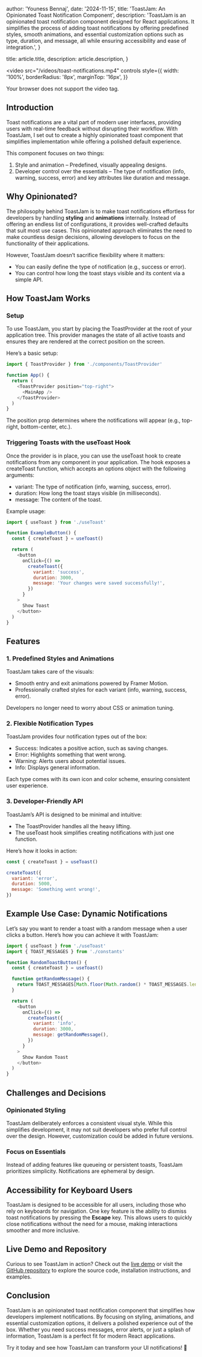 
  author: 'Youness Bennaj',
  date: '2024-11-15',
  title: 'ToastJam: An Opinionated Toast Notification Component',
  description:
    'ToastJam is an opinionated toast notification component designed for React applications. It simplifies the process of adding toast notifications by offering predefined styles, smooth animations, and essential customization options such as type, duration, and message, all while ensuring accessibility and ease of integration.',
}

  title: article.title,
  description: article.description,
}


<video
  src="/videos/toast-notifications.mp4"
  controls
  style={{
    width: '100%',
    borderRadius: '8px',
    marginTop: '16px',
  }}
>
  Your browser does not support the video tag.
</video>

## Introduction

Toast notifications are a vital part of modern user interfaces, providing users with real-time feedback without disrupting their workflow. With ToastJam, I set out to create a highly opinionated toast component that simplifies implementation while offering a polished default experience.

This component focuses on two things:

1. Style and animation – Predefined, visually appealing designs.
2. Developer control over the essentials – The type of notification (info, warning, success, error) and key attributes like duration and message.

## Why Opinionated?

The philosophy behind ToastJam is to make toast notifications effortless for developers by handling **styling** and **animations** internally. Instead of offering an endless list of configurations, it provides well-crafted defaults that suit most use cases. This opinionated approach eliminates the need to make countless design decisions, allowing developers to focus on the functionality of their applications.

However, ToastJam doesn’t sacrifice flexibility where it matters:

- You can easily define the type of notification (e.g., success or error).
- You can control how long the toast stays visible and its content via a simple API.

## How ToastJam Works

### Setup

To use ToastJam, you start by placing the ToastProvider at the root of your application tree. This provider manages the state of all active toasts and ensures they are rendered at the correct position on the screen.

Here’s a basic setup:

```javascript
import { ToastProvider } from './components/ToastProvider'

function App() {
  return (
    <ToastProvider position="top-right">
      <MainApp />
    </ToastProvider>
  )
}
```

The position prop determines where the notifications will appear (e.g., top-right, bottom-center, etc.).

### Triggering Toasts with the useToast Hook

Once the provider is in place, you can use the useToast hook to create notifications from any component in your application. The hook exposes a createToast function, which accepts an options object with the following arguments:

- variant: The type of notification (info, warning, success, error).
- duration: How long the toast stays visible (in milliseconds).
- message: The content of the toast.

Example usage:

```javascript
import { useToast } from './useToast'

function ExampleButton() {
  const { createToast } = useToast()

  return (
    <button
      onClick={() =>
        createToast({
          variant: 'success',
          duration: 3000,
          message: 'Your changes were saved successfully!',
        })
      }
    >
      Show Toast
    </button>
  )
}
```

## Features

### 1. Predefined Styles and Animations

ToastJam takes care of the visuals:

- Smooth entry and exit animations powered by Framer Motion.
- Professionally crafted styles for each variant (info, warning, success, error).

Developers no longer need to worry about CSS or animation tuning.

### 2. Flexible Notification Types

ToastJam provides four notification types out of the box:

- Success: Indicates a positive action, such as saving changes.
- Error: Highlights something that went wrong.
- Warning: Alerts users about potential issues.
- Info: Displays general information.

Each type comes with its own icon and color scheme, ensuring consistent user experience.

### 3. Developer-Friendly API

ToastJam’s API is designed to be minimal and intuitive:

- The ToastProvider handles all the heavy lifting.
- The useToast hook simplifies creating notifications with just one function.

Here’s how it looks in action:

```javascript
const { createToast } = useToast()

createToast({
  variant: 'error',
  duration: 5000,
  message: 'Something went wrong!',
})
```

## Example Use Case: Dynamic Notifications

Let’s say you want to render a toast with a random message when a user clicks a button. Here’s how you can achieve it with ToastJam:

```javascript
import { useToast } from './useToast'
import { TOAST_MESSAGES } from './constants'

function RandomToastButton() {
  const { createToast } = useToast()

  function getRandomMessage() {
    return TOAST_MESSAGES[Math.floor(Math.random() * TOAST_MESSAGES.length)]
  }

  return (
    <button
      onClick={() =>
        createToast({
          variant: 'info',
          duration: 3000,
          message: getRandomMessage(),
        })
      }
    >
      Show Random Toast
    </button>
  )
}
```

## Challenges and Decisions

### Opinionated Styling

ToastJam deliberately enforces a consistent visual style. While this simplifies development, it may not suit developers who prefer full control over the design. However, customization could be added in future versions.

### Focus on Essentials

Instead of adding features like queueing or persistent toasts, ToastJam prioritizes simplicity. Notifications are ephemeral by design.

## Accessibility for Keyboard Users

ToastJam is designed to be accessible for all users, including those who rely on keyboards for navigation. One key feature is the ability to dismiss toast notifications by pressing the **Escape** key. This allows users to quickly close notifications without the need for a mouse, making interactions smoother and more inclusive.

## Live Demo and Repository

Curious to see ToastJam in action? Check out the <a href="https://toast-notifications-ecru.vercel.app/" target="_blank" rel="noopener noreferrer">live demo</a> or visit the <a href="https://github.com/younessbennaj/toast-notifications" target="_blank" rel="noopener noreferrer">GitHub repository</a> to explore the source code, installation instructions, and examples.

## Conclusion

ToastJam is an opinionated toast notification component that simplifies how developers implement notifications. By focusing on styling, animations, and essential customization options, it delivers a polished experience out of the box. Whether you need success messages, error alerts, or just a splash of information, ToastJam is a perfect fit for modern React applications.

Try it today and see how ToastJam can transform your UI notifications! 🎉

